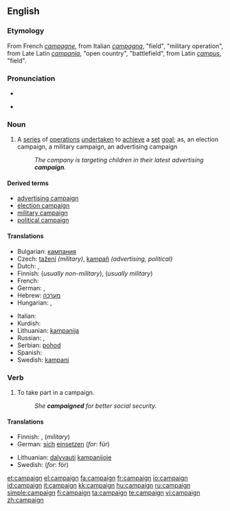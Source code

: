 ==English==
{{wikipedia}}

===Etymology===
From French ''[[campagne]]'', from Italian ''[[campagna]]'', "field", "military operation", from Late Latin ''[[campania]]'', "open country", "battlefield", from Latin ''[[campus]]'', "field".

===Pronunciation===
* {{audio|en-us-campaign.ogg|Audio (US)}}

* {{rhymes|eɪn}}

===Noun===
{{en-noun}}

# A [[series]] of [[operation]]s [[undertaken]] to [[achieve]] a [[set]] [[goal]]; as, an election campaign, a military campaign, an advertising campaign
#: ''The company is targeting children in their latest advertising '''campaign'''.''

====Derived terms====
* [[advertising campaign]]
* [[election campaign]]
* [[military campaign]]
* [[political campaign]]

====Translations====
{{top}}
* Bulgarian: [[кампания]] {{f}}
* Czech: [[tažení]] {{n}} ''(military)'', [[kampaň]] {{f}} ''(advertising, political)''
* Dutch: {{t+|nl|campagne|f}}, {{t+|nl|veldtocht|m}}
* Finnish: {{t-|fi|kampanja}} (''usually non-military''), {{t-|fi|sotaretki}} (''usually military'')
* French: {{t+|fr|campagne|f}}
* German: {{t+|de|Kampagne|f}}, {{t+|de|Feldzug|m}}
* Hebrew: [[מערכה]] {{f}}
* Hungarian: {{t+|hu|kampány}}, {{t-|hu|hadjárat}}
{{mid}}
* Italian: {{t+|it|campagna|f}}
* Kurdish: {{KUchar|[[حه‌مله‌]]}}
* Lithuanian: [[kampanija]]
* Russian: {{t|ru|поход|m|tr=poxód|sc=Cyrl}}, {{t|ru|кампания|f|tr=kampánija|sc=Cyrl}}
* Serbian: [[pohod]] {{m}}
* Spanish: {{t-|es|campaña|f}}
* Swedish: [[kampanj]]
{{bottom}}

===Verb===
{{en-verb}}

# {{intransitive}} To take part in a campaign.
#: ''She '''campaigned''' for better social security.''

====Translations====
{{top}}
* Finnish: {{t-|fi|kampanjoida}}, {{t+|fi|sotia}} (''military'')
* German: [[sich]] [[einsetzen]] (''for'': für)
{{mid}}
* Lithuanian: [[dalyvauti]] [[kampanijoje]]
* Swedish: {{t|sv|kampanj|c}} (''for'': för)
{{bottom}}

[[et:campaign]]
[[el:campaign]]
[[fa:campaign]]
[[fr:campaign]]
[[io:campaign]]
[[id:campaign]]
[[it:campaign]]
[[kk:campaign]]
[[hu:campaign]]
[[ru:campaign]]
[[simple:campaign]]
[[fi:campaign]]
[[ta:campaign]]
[[te:campaign]]
[[vi:campaign]]
[[zh:campaign]]